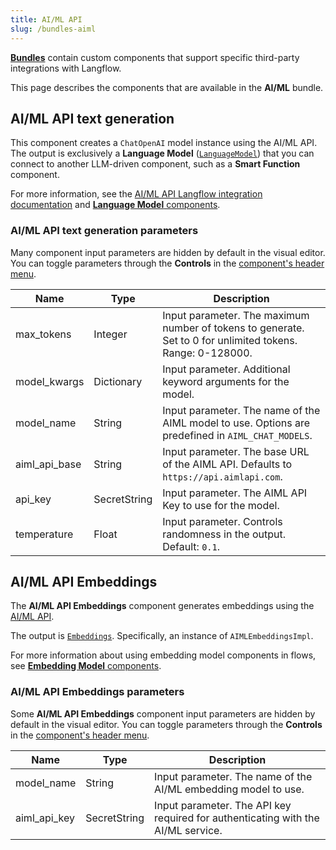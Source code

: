 ```yaml
---
title: AI/ML API
slug: /bundles-aiml
---
```



<Icon name="Blocks" aria-hidden="true" /> [**Bundles**](/components-bundle-components)  contain custom components that support specific third-party integrations with Langflow.

This page describes the components that are available in the **AI/ML** bundle.

## AI/ML API text generation

This component creates a `ChatOpenAI` model instance using the AI/ML API.
The output is exclusively a **Language Model** ([`LanguageModel`](/data-types#languagemodel)) that you can connect to another LLM-driven component, such as a **Smart Function** component.

For more information, see the [AI/ML API Langflow integration documentation](https://docs.aimlapi.com/integrations/langflow) and [**Language Model** components](/components-models).

### AI/ML API text generation parameters

Many component input parameters are hidden by default in the visual editor.
You can toggle parameters through the <Icon name="SlidersHorizontal" aria-hidden="true"/> **Controls** in the [component's header menu](/concepts-components#component-menus).

| Name | Type | Description |
|------|------|-------------|
| max_tokens | Integer | Input parameter. The maximum number of tokens to generate. Set to 0 for unlimited tokens. Range: 0-128000. |
| model_kwargs | Dictionary | Input parameter. Additional keyword arguments for the model. |
| model_name | String | Input parameter. The name of the AIML model to use. Options are predefined in `AIML_CHAT_MODELS`. |
| aiml_api_base | String | Input parameter. The base URL of the AIML API. Defaults to `https://api.aimlapi.com`. |
| api_key | SecretString | Input parameter. The AIML API Key to use for the model. |
| temperature | Float | Input parameter. Controls randomness in the output. Default: `0.1`. |

## AI/ML API Embeddings

The **AI/ML API Embeddings** component generates embeddings using the [AI/ML API](https://docs.aimlapi.com/api-overview/embeddings).

The output is [`Embeddings`](/data-types#embeddings).
Specifically, an instance of `AIMLEmbeddingsImpl`.

For more information about using embedding model components in flows, see [**Embedding Model** components](/components-embedding-models).

### AI/ML API Embeddings parameters

Some **AI/ML API Embeddings** component input parameters are hidden by default in the visual editor.
You can toggle parameters through the <Icon name="SlidersHorizontal" aria-hidden="true"/> **Controls** in the [component's header menu](/concepts-components#component-menus).

| Name | Type | Description |
|------|------|-------------|
| model_name | String | Input parameter. The name of the AI/ML embedding model to use. |
| aiml_api_key | SecretString | Input parameter. The API key required for authenticating with the AI/ML service. |